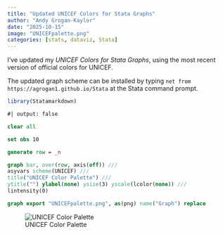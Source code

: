 ```yaml
---
title: "Updated UNICEF Colors for Stata Graphs"
author: "Andy Grogan-Kaylor"
date: "2025-10-15"
image: "UNICEFpalette.png"
categories: [stats, dataviz, Stata]
---
```


I've updated my *UNICEF Colors for Stata Graphs*, using the most recent version of official colors for UNICEF. 

The updated graph scheme can be installed by typing `net from https://agrogan1.github.io/Stata` at the Stata command prompt.

```r

library(Statamarkdown)

```

```stata
#| output: false

clear all

set obs 10

generate row = _n

graph bar, over(row, axis(off)) ///
asyvars scheme(UNICEF) ///
title("UNICEF Color Palette") ///
ytitle("") ylabel(none) ysize(3) yscale(lcolor(none)) ///
lintensity(0)

graph export "UNICEFpalette.png", as(png) name("Graph") replace

```


![UNICEF Color Palette](UNICEFpalette.png)



